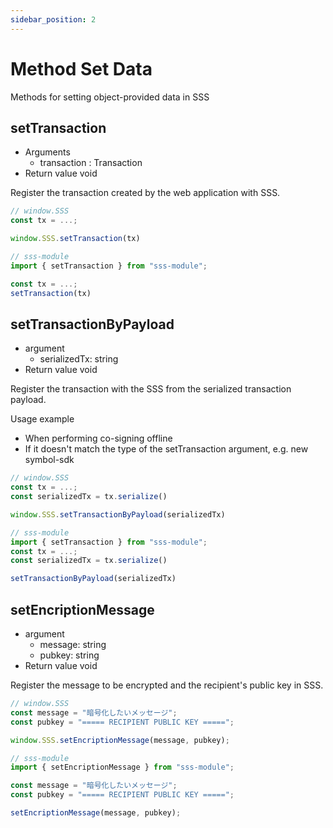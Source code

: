 ```yaml
---
sidebar_position: 2
---
```


# Method Set Data

Methods for setting object-provided data in SSS

## setTransaction

- Arguments
  - transaction : Transaction
- Return value void

Register the transaction created by the web application with SSS.

```ts
// window.SSS
const tx = ...;

window.SSS.setTransaction(tx)
```

```ts
// sss-module
import { setTransaction } from "sss-module";

const tx = ...;
setTransaction(tx)

```

## setTransactionByPayload

- argument
  - serializedTx: string
- Return value void

Register the transaction with the SSS from the serialized transaction payload.

Usage example

- When performing co-signing offline
- If it doesn't match the type of the setTransaction argument, e.g. new symbol-sdk

```ts
// window.SSS
const tx = ...;
const serializedTx = tx.serialize()

window.SSS.setTransactionByPayload(serializedTx)
```

```ts
// sss-module
import { setTransaction } from "sss-module";
const tx = ...;
const serializedTx = tx.serialize()

setTransactionByPayload(serializedTx)
```

## setEncriptionMessage

- argument
  - message: string
  - pubkey: string
- Return value void

Register the message to be encrypted and the recipient's public key in SSS.

```ts
// window.SSS
const message = "暗号化したいメッセージ";
const pubkey = "===== RECIPIENT PUBLIC KEY =====";

window.SSS.setEncriptionMessage(message, pubkey);
```

```ts
// sss-module
import { setEncriptionMessage } from "sss-module";

const message = "暗号化したいメッセージ";
const pubkey = "===== RECIPIENT PUBLIC KEY =====";

setEncriptionMessage(message, pubkey);
```
